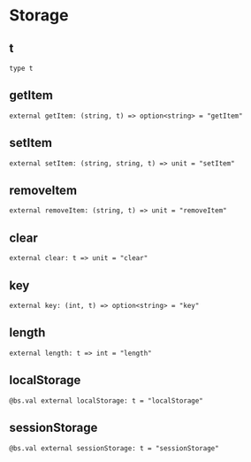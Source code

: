 # Storage

## t

```res prelude sig
type t
```

## getItem

```res sig
external getItem: (string, t) => option<string> = "getItem"
```

## setItem

```res sig
external setItem: (string, string, t) => unit = "setItem"
```


## removeItem

```res sig
external removeItem: (string, t) => unit = "removeItem"
```

## clear

```res sig
external clear: t => unit = "clear"
```

## key

```res sig
external key: (int, t) => option<string> = "key"
```

## length

```res sig
external length: t => int = "length"
```

## localStorage

```res sig
@bs.val external localStorage: t = "localStorage"
```

## sessionStorage

```res sig
@bs.val external sessionStorage: t = "sessionStorage"
```
